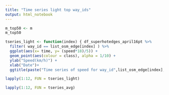 ```yaml
---
title: "Time series light top way_ids"
output: html_notebook
---
```


```r
m_top50 <- m
m_top50
```

```r
tseries_light <- function(index) { df_superhotedges_april16pt %>% 
  filter( way_id == list_osm_edge[index] ) %>% 
  ggplot(aes(x= time, y= (speed*18)/5)) + 
  geom_point(aes(colour = class), alpha = 1/10) + 
  ylab("Speed(km/h)") + 
  xlab("Date")+ 
  ggtitle(paste("Time series of speed for way_id",list_osm_edge[index], sep = " " ))}


```

```r
lapply(1:12, FUN = tseries_light)
```

```r
lapply(1:12, FUN = tseries_avg)
```


